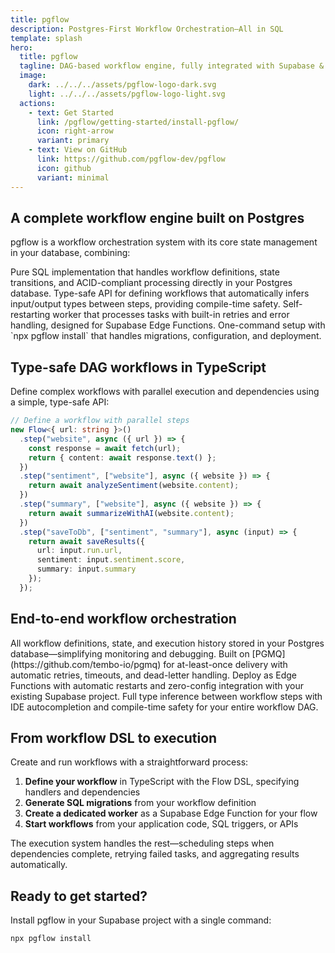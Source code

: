 ```yaml
---
title: pgflow
description: Postgres-First Workflow Orchestration—All in SQL
template: splash
hero:
  title: pgflow
  tagline: DAG-based workflow engine, fully integrated with Supabase & PGMQ queues
  image:
    dark: ../../../assets/pgflow-logo-dark.svg
    light: ../../../assets/pgflow-logo-light.svg
  actions:
    - text: Get Started
      link: /pgflow/getting-started/install-pgflow/
      icon: right-arrow
      variant: primary
    - text: View on GitHub
      link: https://github.com/pgflow-dev/pgflow
      icon: github
      variant: minimal
---
```



## A complete workflow engine built on Postgres

pgflow is a workflow orchestration system with its core state management in your database, combining:

<CardGrid>
  <Card title="SQL Core" icon="database">
    Pure SQL implementation that handles workflow definitions, state transitions, and ACID-compliant processing directly in your Postgres database.
  </Card>
  <Card title="TypeScript DSL" icon="pencil">
    Type-safe API for defining workflows that automatically infers input/output types between steps, providing compile-time safety.
  </Card>
  <Card title="Edge Worker" icon="setting">
    Self-restarting worker that processes tasks with built-in retries and error handling, designed for Supabase Edge Functions.
  </Card>
  <Card title="CLI Tools" icon="terminal">
    One-command setup with `npx pgflow install` that handles migrations, configuration, and deployment.
  </Card>
</CardGrid>

## Type-safe DAG workflows in TypeScript

Define complex workflows with parallel execution and dependencies using a simple, type-safe API:

```typescript
// Define a workflow with parallel steps
new Flow<{ url: string }>()
  .step("website", async ({ url }) => {
    const response = await fetch(url);
    return { content: await response.text() };
  })
  .step("sentiment", ["website"], async ({ website }) => {
    return await analyzeSentiment(website.content);
  })
  .step("summary", ["website"], async ({ website }) => {
    return await summarizeWithAI(website.content);
  })
  .step("saveToDb", ["sentiment", "summary"], async (input) => {
    return await saveResults({
      url: input.run.url,
      sentiment: input.sentiment.score,
      summary: input.summary
    });
  });
```

## End-to-end workflow orchestration

<CardGrid>
  <Card title="Single source of truth" icon="open-book">
    All workflow definitions, state, and execution history stored in your Postgres database—simplifying monitoring and debugging.
  </Card>

  <Card title="Reliable task processing" icon="rocket">
    Built on [PGMQ](https://github.com/tembo-io/pgmq) for at-least-once delivery with automatic retries, timeouts, and dead-letter handling.
  </Card>

  <Card title="Supabase-native" icon="puzzle">
    Deploy as Edge Functions with automatic restarts and zero-config integration with your existing Supabase project.
  </Card>

  <Card title="Developer experience" icon="approve-check">
    Full type inference between workflow steps with IDE autocompletion and compile-time safety for your entire workflow DAG.
  </Card>
</CardGrid>

## From workflow DSL to execution

Create and run workflows with a straightforward process:

1. **Define your workflow** in TypeScript with the Flow DSL, specifying handlers and dependencies
2. **Generate SQL migrations** from your workflow definition
3. **Create a dedicated worker** as a Supabase Edge Function for your flow
4. **Start workflows** from your application code, SQL triggers, or APIs

The execution system handles the rest—scheduling steps when dependencies complete, retrying failed tasks, and aggregating results automatically.

## Ready to get started?

Install pgflow in your Supabase project with a single command:

```bash
npx pgflow install
```
